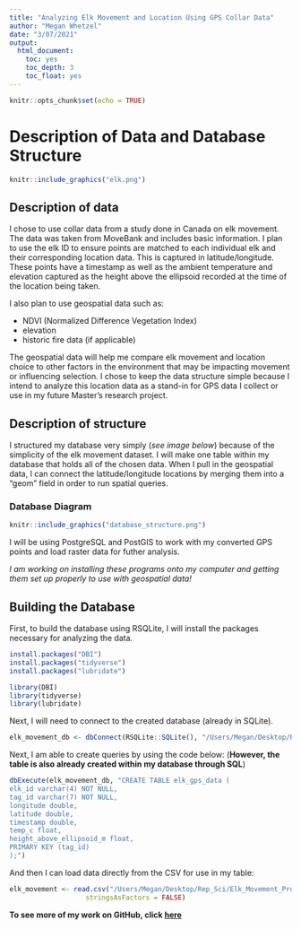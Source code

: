 ```yaml
---
title: "Analyzing Elk Movement and Location Using GPS Collar Data"
author: "Megan Whetzel"
date: "3/07/2021"
output: 
  html_document:
    toc: yes
    toc_depth: 3
    toc_float: yes
---
```

```r
knitr::opts_chunk$set(echo = TRUE)
```
# Description of Data and Database Structure

```r
knitr::include_graphics("elk.png")
```


## Description of data
I chose to use collar data from a study done in Canada on elk movement. The data was taken from MoveBank and includes basic information. I plan to use the elk ID to ensure points are matched to each individual elk and their corresponding location data. This is captured in latitude/longitude. These points have a timestamp as well as the ambient temperature and elevation captured as the height above the ellipsoid recorded at the time of the location being taken. 

I also plan to use geospatial data such as: 

* NDVI (Normalized Difference Vegetation Index)
* elevation
* historic fire data (if applicable)

The geospatial data will help me compare elk movement and location choice to other factors in the environment that may be impacting movement or influencing selection. I chose to keep the data structure simple because I intend to analyze this location data as a stand-in for GPS data I collect or use in my future Master's research project.

## Description of structure
I structured my database very simply (*see image below*) because of the simplicity of the elk movement dataset. I will make one table within my database that holds all of the chosen data. When I pull in the geospatial data, I can connect the latitude/longitude locations by merging them into a "geom" field in order to run spatial queries. 


### **Database Diagram** 
```r
knitr::include_graphics("database_structure.png")
```

I will be using PostgreSQL and PostGIS to work with my converted GPS points and load raster data for futher analysis.  

  
*I am working on installing these programs onto my computer and getting them set up properly to use with geospatial data!*

## Building the Database
First, to build the database using RSQLite, I will install the packages necessary for analyzing the data.
```r
install.packages("DBI")
install.packages("tidyverse")
install.packages("lubridate")
```

```r
library(DBI)
library(tidyverse)
library(lubridate)
```


Next, I will need to connect to the created database (already in SQLite). 

```r
elk_movement_db <- dbConnect(RSQLite::SQLite(), "/Users/Megan/Desktop/Rep_Sci/Elk_Movement_Project/elk_movement.db")
```

Next, I am able to create queries by using the code below:
(**However, the table is also already created within my database through SQL**)
```r
dbExecute(elk_movement_db, "CREATE TABLE elk_gps_data (
elk_id varchar(4) NOT NULL,
tag_id varchar(7) NOT NULL,
longitude double,
latitude double,
timestamp double,
temp_c float,
height_above_ellipsoid_m float,
PRIMARY KEY (tag_id)
);")
```


And then I can load data directly from the CSV for use in my table:
```r
elk_movement <- read.csv("/Users/Megan/Desktop/Rep_Sci/Elk_Movement_Project/elk_movement/processed_data/elk_gps_data.csv", 
                   stringsAsFactors = FALSE) 
```


  
**To see more of my work on GitHub, click [here](https://github.com/meganwhetzel)**